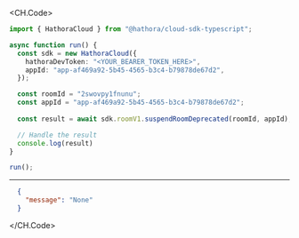 
<CH.Code>
```typescript SuspendRoomDeprecated.ts
import { HathoraCloud } from "@hathora/cloud-sdk-typescript";

async function run() {
  const sdk = new HathoraCloud({
    hathoraDevToken: "<YOUR_BEARER_TOKEN_HERE>",
    appId: "app-af469a92-5b45-4565-b3c4-b79878de67d2",
  });

  const roomId = "2swovpy1fnunu";
  const appId = "app-af469a92-5b45-4565-b3c4-b79878de67d2";
  
  const result = await sdk.roomV1.suspendRoomDeprecated(roomId, appId);

  // Handle the result
  console.log(result)
}

run();
```
---

```json Example Response
  {
    "message": "None"
  }
```
</CH.Code>
